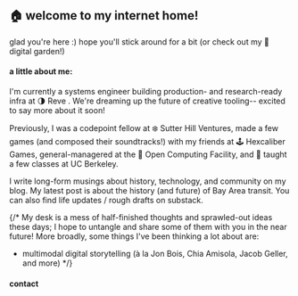
## :house: welcome to my internet home!
glad you're here :) hope you'll stick around for a bit (or check out my <MDLink href="https://garden.bencuan.me">:seedling: digital garden</MDLink>!)

#### a little about me:

I'm currently a systems engineer building production- and research-ready infra at 
<MDLink href="https://preview.reve.art">:last_quarter_moon: Reve</MDLink> <Pronunciation word="Reve" ipa="ʁɛv" audioFile="/audio/reve.mp3" client:load/>. We're dreaming up the future of creative tooling-- excited to say more about it soon!

Previously, I was a codepoint fellow at <MDLink href="https://shv.com/">:snowflake: Sutter Hill Ventures</MDLink>, made a few games (and composed their soundtracks!) with my friends at <MDLink href="https://hexcaliber.dev/games">:joystick: Hexcaliber Games</MDLink>,
general-managered at the <MDLink href="https://ocf.io">:penguin: Open Computing Facility</MDLink>, and 
:bear: <MDLink href="https://cs186berkeley.net">taught</MDLink> <MDLink href="https://cs61a.org">a</MDLink> <MDLink href="https://decal.ocf.io">few</MDLink> <MDLink href="https://atdp.berkeley.edu">classes</MDLink> at UC Berkeley.

I write long-form musings about history, technology, and community on my <MDLink href="https://bencuan.me/blog">blog</MDLink>. My <MDLink href="https://bencuan.me/blog/transit">latest post</MDLink> is about the history (and future) of Bay Area transit. You can also find life updates / rough drafts on <MDLink href="https://bencuan.substack.com">substack</MDLink>.

{/* My desk is a mess of half-finished thoughts and sprawled-out ideas these days; I hope to untangle and share some of them with you in the near future! More broadly, some things I've been thinking a lot about are:
- multimodal digital storytelling (à la <MDLink href="https://www.sbnation.com/a/17776-football/chapter-1">Jon Bois</MDLink>, <MDLink href="https://everythingi.love/">Chia Amisola</MDLink>, <MDLink href="https://www.youtube.com/@JacobGeller">Jacob Geller</MDLink>, and more) */}

#### contact

<ContactCard client:idle />

